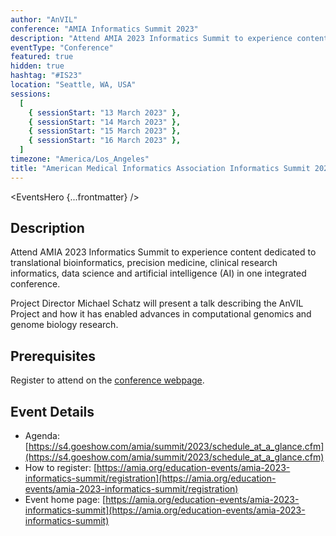 ```yaml
---
author: "AnVIL"
conference: "AMIA Informatics Summit 2023"
description: "Attend AMIA 2023 Informatics Summit to experience content dedicated to translational bioinformatics, precision medicine, clinical research informatics, data science and artificial intelligence (AI) in one integrated conference."
eventType: "Conference"
featured: true
hidden: true
hashtag: "#IS23"
location: "Seattle, WA, USA"
sessions:
  [
    { sessionStart: "13 March 2023" },
    { sessionStart: "14 March 2023" },
    { sessionStart: "15 March 2023" },
    { sessionStart: "16 March 2023" },
  ]
timezone: "America/Los_Angeles"
title: "American Medical Informatics Association Informatics Summit 2023"
---
```


<EventsHero {...frontmatter} />

## Description

Attend AMIA 2023 Informatics Summit to experience content dedicated to translational bioinformatics, precision medicine, clinical research informatics, data science and artificial intelligence (AI) in one integrated conference.

Project Director Michael Schatz will present a talk describing the AnVIL Project and how it has enabled advances in computational genomics and genome biology research.

## Prerequisites

Register to attend on the [conference webpage](https://amia.org/education-events/amia-2023-informatics-summit/registration).

## Event Details

- Agenda: [https://s4.goeshow.com/amia/summit/2023/schedule_at_a_glance.cfm](https://s4.goeshow.com/amia/summit/2023/schedule_at_a_glance.cfm)
- How to register: [https://amia.org/education-events/amia-2023-informatics-summit/registration](https://amia.org/education-events/amia-2023-informatics-summit/registration)
- Event home page: [https://amia.org/education-events/amia-2023-informatics-summit](https://amia.org/education-events/amia-2023-informatics-summit)
